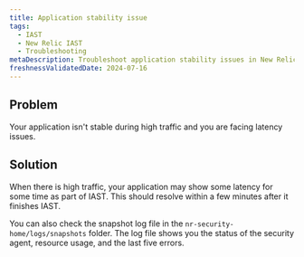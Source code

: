 ```yaml
---
title: Application stability issue
tags:
  - IAST
  - New Relic IAST
  - Troubleshooting
metaDescription: Troubleshoot application stability issues in New Relic platform.
freshnessValidatedDate: 2024-07-16
---
```


## Problem

Your application isn't stable during high traffic and you are facing latency issues.

## Solution

When there is high traffic, your application may show some latency for some time as part of IAST. This should resolve within a few minutes after it finishes IAST.

You can also check the snapshot log file in the `nr-security-home/logs/snapshots` folder. The log file shows you the status of the security agent, resource usage, and the last five errors.